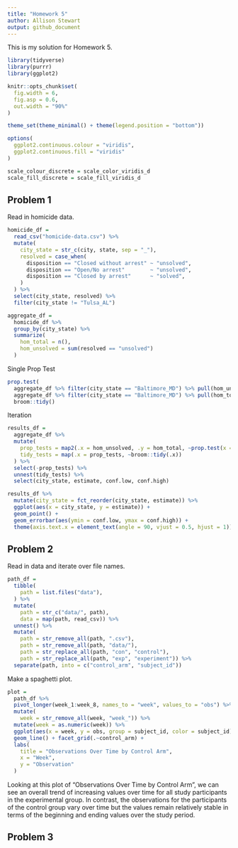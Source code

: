 ```yaml
---
title: "Homework 5"
author: Allison Stewart
output: github_document
---
```


This is my solution for Homework 5. 

```r
library(tidyverse)
library(purrr)
library(ggplot2)

knitr::opts_chunk$set(
  fig.width = 6, 
  fig.asp = 0.6, 
  out.width = "90%"
)

theme_set(theme_minimal() + theme(legend.position = "bottom"))

options(
  ggplot2.continuous.colour = "viridis", 
  ggplot2.continuous.fill = "viridis"
)

scale_colour_discrete = scale_color_viridis_d
scale_fill_discrete = scale_fill_viridis_d
```

## Problem 1 

Read in homicide data. 

```r
homicide_df = 
  read_csv("homicide-data.csv") %>% 
  mutate(
    city_state = str_c(city, state, sep = "_"),
    resolved = case_when(
      disposition == "Closed without arrest" ~ "unsolved",
      disposition == "Open/No arrest"        ~ "unsolved",
      disposition == "Closed by arrest"      ~ "solved",
    )
  ) %>% 
  select(city_state, resolved) %>% 
  filter(city_state != "Tulsa_AL")

aggregate_df = 
  homicide_df %>% 
  group_by(city_state) %>% 
  summarize(
    hom_total = n(),
    hom_unsolved = sum(resolved == "unsolved")
  )
```

Single Prop Test 

```r
prop.test(
  aggregate_df %>% filter(city_state == "Baltimore_MD") %>% pull(hom_unsolved), 
  aggregate_df %>% filter(city_state == "Baltimore_MD") %>% pull(hom_total)) %>% 
  broom::tidy()
```

Iteration 

```r
results_df = 
  aggregate_df %>% 
  mutate(
    prop_tests = map2(.x = hom_unsolved, .y = hom_total, ~prop.test(x = .x, n = .y)),
    tidy_tests = map(.x = prop_tests, ~broom::tidy(.x))
  ) %>% 
  select(-prop_tests) %>% 
  unnest(tidy_tests) %>% 
  select(city_state, estimate, conf.low, conf.high)
```

```r
results_df %>% 
  mutate(city_state = fct_reorder(city_state, estimate)) %>% 
  ggplot(aes(x = city_state, y = estimate)) +
  geom_point() + 
  geom_errorbar(aes(ymin = conf.low, ymax = conf.high)) + 
  theme(axis.text.x = element_text(angle = 90, vjust = 0.5, hjust = 1))
```

## Problem 2

Read in data and iterate over file names.  

```r
path_df = 
  tibble(
    path = list.files("data"),
  ) %>% 
  mutate(
    path = str_c("data/", path),
    data = map(path, read_csv)) %>% 
  unnest() %>% 
  mutate(
    path = str_remove_all(path, ".csv"), 
    path = str_remove_all(path, "data/"), 
    path = str_replace_all(path, "con", "control"), 
    path = str_replace_all(path, "exp", "experiment")) %>% 
  separate(path, into = c("control_arm", "subject_id")) 
```

Make a spaghetti plot. 

```r
plot = 
  path_df %>% 
  pivot_longer(week_1:week_8, names_to = "week", values_to = "obs") %>% 
  mutate(
    week = str_remove_all(week, "week_")) %>%
  mutate(week = as.numeric(week)) %>% 
  ggplot(aes(x = week, y = obs, group = subject_id, color = subject_id)) + 
  geom_line() + facet_grid(.~control_arm) + 
  labs(
    title = "Observations Over Time by Control Arm", 
    x = "Week", 
    y = "Observation"
  )
```

Looking at this plot of "Observations Over Time by Control Arm", we can see an overall trend of increasing values over time for all study participants in the experimental group. In contrast, the observations for the participants of the control group vary over time but the values remain relatively stable in terms of the beginning and ending values over the study period. 


## Problem 3 

```r


```


